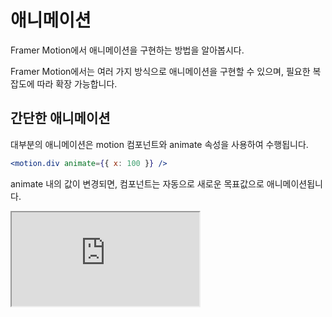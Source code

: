 # 애니메이션

Framer Motion에서 애니메이션을 구현하는 방법을 알아봅시다.

Framer Motion에서는 여러 가지 방식으로 애니메이션을 구현할 수 있으며, 필요한 복잡도에 따라 확장 가능합니다.

## 간단한 애니메이션

대부분의 애니메이션은 motion 컴포넌트와 animate 속성을 사용하여 수행됩니다.

```jsx
<motion.div animate={{ x: 100 }} />
```

animate 내의 값이 변경되면, 컴포넌트는 자동으로 새로운 목표값으로 애니메이션됩니다.

<iframe
  src="https://codesandbox.io/embed/framer-motion-animate-on-state-update-ns67ib?fontsize=14&hidenavigation=1&theme=dark&view=preview"
  style={{
    width: "100%",
    height: "500px",
    border: "0",
    borderRadius: "4px",
    overflow: "hidden",
  }}
  title="Framer Motion Animate on State Update"
  allow="accelerometer; camera; encrypted-media; geolocation; gyroscope; hid; microphone; midi; payment; usb; xr-spatial-tracking"
  sandbox="allow-forms allow-modals allow-popups allow-presentation allow-same-origin allow-scripts"
/>

## 트랜지션

기본적으로, 모션(Motion)은 애니메이션되는 값의 유형에 따라 적절한 부드럽고 빠른 트랜지션을 생성합니다. 예를 들어, x나 scale과 같은 물리적 속성은 탄성 효과(Spring Simulation)을 통해 애니메이션되며, opacity나 color와 같은 값들은 서서히 변화하는 방식을 통해 애니메이션됩니다.

하지만 transition 속성을 통해 다른 유형의 애니메이션을 정의할 수 있습니다.

```jsx
<motion.div
  animate={{ x: 100 }}
  transition={{ ease: "easeOut", duration: 2 }}
/>
```

<iframe
  src="https://codesandbox.io/embed/framer-motion-transition-prop-j9m7d2?fontsize=14&hidenavigation=1&theme=dark&view=preview"
  style={{
    width: "100%",
    height: "500px",
    border: "0",
    borderRadius: "4px",
    overflow: "hidden",
  }}
  title="Framer Motion Animate on State Update"
  allow="accelerometer; camera; encrypted-media; geolocation; gyroscope; hid; microphone; midi; payment; usb; xr-spatial-tracking"
  sandbox="allow-forms allow-modals allow-popups allow-presentation allow-same-origin allow-scripts"
/>

## 진입 애니메이션

motion 컴포넌트가 처음 생성될 때, style이나 initial에 정의된 값과 다르다면 animate의 값으로 자동으로 애니메이션됩니다. initial 속성을 false로 설정하여 진입 애니메이션을 비활성화할 수 있습니다.

```jsx
<motion.div animate={{ x: 100 }} initial={false} />
```

## 제거 애니메이션

React에서는 컴포넌트가 트리에서 제거될 때 즉시 제거됩니다. Framer Motion은 AnimatePresence 컴포넌트를 제공하여 제거 애니메이션이 수행되는 동안 컴포넌트를 DOM에 유지할 수 있습니다.

```jsx
<AnimatePresence>
  {isVisible && (
    <motion.div
      initial={{ opacity: 0 }}
      animate={{ opacity: 1 }}
      exit={{ opacity: 0 }}
    />
  )}
</AnimatePresence>
```

## 키프레임

animate의 값을 키프레임 시리즈로 설정할 수 있습니다. 이는 각 값을 순차적으로 애니메이션화합니다.

```jsx
<motion.div animate={{ x: [0, 100, 0] }} />
```

<iframe
  src="https://codesandbox.io/embed/framer-motion-keyframes-0fzv21?fontsize=14&hidenavigation=1&theme=dark&view=preview"
  style={{
    width: "100%",
    height: "500px",
    border: "0",
    borderRadius: "4px",
    overflow: "hidden",
  }}
  title="Framer Motion Animate on State Update"
  allow="accelerometer; camera; encrypted-media; geolocation; gyroscope; hid; microphone; midi; payment; usb; xr-spatial-tracking"
  sandbox="allow-forms allow-modals allow-popups allow-presentation allow-same-origin allow-scripts"
/>

현재 값을 초기 키프레임으로 사용하려면 와일드카드 키프레임인 null을 전달할 수 있습니다.

```jsx
<motion.div animate={{ x: [null, 100, 0] }} />
```

이렇게 하면 값이 현재 애니메이션 중일 때 키프레임 애니메이션이 시작되면 트랜지션이 더 자연스러워집니다. 또한 코드의 중복을 줄일 수 있습니다.

<iframe
  src="https://codesandbox.io/embed/framer-motion-wildcard-keyframes-dkk0xr?fontsize=14&hidenavigation=1&theme=dark&view=preview"
  style={{
    width: "100%",
    height: "500px",
    border: "0",
    borderRadius: "4px",
    overflow: "hidden",
  }}
  title="Framer Motion Animate on State Update"
  allow="accelerometer; camera; encrypted-media; geolocation; gyroscope; hid; microphone; midi; payment; usb; xr-spatial-tracking"
  sandbox="allow-forms allow-modals allow-popups allow-presentation allow-same-origin allow-scripts"
/>

```jsx
<motion.circle cx={500} animate={{ cx: [null, 100] }} />
```

각 키프레임은 애니메이션 전체에 걸쳐 균등하게 배치됩니다. transition을 통해 times 옵션을 설정하여 이를 재정의할 수 있습니다.

times는 키프레임 배열과 같은 길이의 배열로, 0과 1 사이의 숫자로 각 키프레임이 애니메이션의 어느 시점에 도달해야 하는지 정의합니다.

```jsx
<motion.circle
  cx={500}
  animate={{ cx: [null, 100, 200] }}
  transition={{ duration: 3, times: [0, 0.2, 1] }}
/>
```

## 제스처 애니메이션

Framer Motion은 hover, tap, drag, focus, inView와 같은 제스처가 시작될 때 특정 값으로 애니메이션하는 단축 속성을 제공합니다:

```jsx
<motion.button
  initial={{ opacity: 0.6 }}
  whileHover={{
    scale: 1.2,
    transition: { duration: 1 },
  }}
  whileTap={{ scale: 0.9 }}
  whileInView={{ opacity: 1 }}
/>
```

이러한 제스처가 끝날 때 어떤 값으로 돌아갈지 자동으로 파악합니다.

## 변형(Variants)

animate를 객체로 설정하는 것은 단순한 단일 컴포넌트 애니메이션에 유용합니다. 하지만 때로는 DOM 전체에 걸쳐 전파되는 애니메이션을 만들고, 이러한 애니메이션을 선언적인 방식으로 조율하고 싶을 수 있습니다. 이는 variants를 통해 가능합니다.

<iframe
  src="https://codesandbox.io/embed/framer-motion-variants-rj7ks0?fontsize=14&hidenavigation=1&theme=dark&view=preview"
  style={{
    width: "100%",
    height: "500px",
    border: "0",
    borderRadius: "4px",
    overflow: "hidden",
  }}
  title="Framer Motion Animate on State Update"
  allow="accelerometer; camera; encrypted-media; geolocation; gyroscope; hid; microphone; midi; payment; usb; xr-spatial-tracking"
  sandbox="allow-forms allow-modals allow-popups allow-presentation allow-same-origin allow-scripts"
/>

variants는 미리 정의된 타겟들의 집합입니다.

```jsx
const variants = {
  visible: { opacity: 1 },
  hidden: { opacity: 0 },
};
```

variants 속성을 통해 motion 컴포넌트에 전달됩니다.

```jsx
<motion.div variants={variants} />
```

이러한 베리언트는 애니메이션 객체를 정의할 수 있는 모든 곳에서 레이블로 참조될 수 있습니다.

```jsx
<motion.div initial="hidden" animate="visible" variants={variants} />
```

## 전파 (Propagation)

motion 컴포넌트에 자식이 있는 경우, variant의 변경사항은 자식 컴포넌트가 자체 animate 프로퍼티를 정의할 때까지 컴포넌트 계층 구조를 통해 아래로 흐릅니다.

```jsx
const list = {
  visible: { opacity: 1 },
  hidden: { opacity: 0 },
};

const item = {
  visible: { opacity: 1, x: 0 },
  hidden: { opacity: 0, x: -100 },
};

return (
  <motion.ul initial="hidden" animate="visible" variants={list}>
    <motion.li variants={item} />
    <motion.li variants={item} />
    <motion.li variants={item} />
  </motion.ul>
);
```

## 조율 (Orchestration)

기본적으로 이러한 모든 애니메이션은 동시에 시작됩니다. 하지만 varients를 사용함으로써 when, delayChildren, staggerChildren과 같은 추가 트랜지션 속성에 접근할 수 있어, 부모가 자식 애니메이션의 실행을 조율할 수 있습니다.

```jsx
const list = {
  visible: {
    opacity: 1,
    transition: {
      when: "beforeChildren",
      staggerChildren: 0.3,
    },
  },
  hidden: {
    opacity: 0,
    transition: {
      when: "afterChildren",
    },
  },
};
```

## 동적 변형 (Dynamic variants)

각 variants는 variants에 접근할 때 해결되는 함수로 정의될 수 있습니다. 이러한 variants 함수는 컴포넌트의 custom 속성에서 설정할 수 있는 단일 인자를 제공받습니다.

```jsx
const variants = {
  visible: (i) => ({
    opacity: 1,
    transition: {
      delay: i * 0.3,
    },
  }),
  hidden: { opacity: 0 },
};

return items.map((item, i) => (
  <motion.li custom={i} animate="visible" variants={variants} />
));
```

## 다중 변형 (Multiple variants)

animate, whileHover 등과 같은 속성은 문자열이나 문자열 배열을 전달하여 하나 이상의 베리언트를 정의할 수 있습니다.

```jsx
<motion.ul variants={["open", "primary"]} />
```

베리언트가 동일한 값을 정의하는 경우, 배열의 뒤쪽에 있는 베리언트가 앞쪽에 있는 베리언트보다 우선순위가 높습니다.

## 수동 제어

선언적 애니메이션은 대부분의 UI 인터랙션에 이상적입니다. 하지만 때로는 더 복잡한 시퀀스를 조율해야 할 필요가 있습니다.

useAnimate 훅은 다음과 같은 용도로 사용될 수 있습니다:

- 모든 HTML/SVG 요소 애니메이션
- 복잡한 애니메이션 시퀀스 생성
- 시간, 속도, play(), pause() 및 기타 재생 컨트롤로 애니메이션 제어

```jsx
const MyComponent = () => {
  const [scope, animate] = useAnimate();

  useEffect(() => {
    const animation = async () => {
      await animate(scope.current, { x: "100%" });
      animate("li", { opacity: 1 });
    };

    animation();
  }, []);

  return (
    <ul ref={scope}>
      <li />
      <li />
      <li />
    </ul>
  );
};
```

## 단일 값 애니메이션

useAnimate를 사용하여 단일 값이나 단일 MotionValue를 애니메이션화하는 것도 가능합니다.

```jsx
const [scope, animate] = useAnimate();
const x = useMotionValue(0);

useEffect(() => {
  const controls = animate(x, 100, {
    type: "spring",
    stiffness: 2000,
    onComplete: (v) => {},
  });

  return () => controls.stop();
});
```

## 콘텐츠 애니메이션

MotionValue의 현재 값을 motion 컴포넌트의 자식으로 전달하여 렌더링할 수 있습니다.

```jsx
const count = useMotionValue(0);
const rounded = useTransform(count, (latest) => Math.round(latest));

useEffect(() => {
  const controls = animate(count, 100);

  return () => controls.stop();
}, []);

return <motion.div>{rounded}</motion.div>;
```

<iframe
  src="https://codesandbox.io/embed/framer-motion-animate-content-bxx7lt?fontsize=14&hidenavigation=1&theme=dark&view=preview"
  style={{
    width: "100%",
    height: "500px",
    border: "0",
    borderRadius: "4px",
    overflow: "hidden",
  }}
  title="Framer Motion Animate on State Update"
  allow="accelerometer; camera; encrypted-media; geolocation; gyroscope; hid; microphone; midi; payment; usb; xr-spatial-tracking"
  sandbox="allow-forms allow-modals allow-popups allow-presentation allow-same-origin allow-scripts"
/>

## 하드웨어 가속 애니메이션

브라우저는 CSS나 Web Animations API (WAAPI)를 사용하여 GPU를 통해 일부 애니메이션을 실행할 수 있습니다.

GPU에서 애니메이션을 실행하면 메인 JavaScript 스레드가 바쁜 상황에서도 더 부드러운 성능을 발휘할 수 있습니다. GPU 애니메이션은 또한 에너지 효율이 더 높아 배터리 사용량이 낮습니다.

하지만 네이티브 브라우저 애니메이션 API는 Framer Motion의 JavaScript 애니메이션보다 적은 기능을 제공합니다. 이러한 이유로 Motion의 하이브리드 엔진은 애니메이션이 안전하게 GPU에서 실행될 수 있는 시점을 지능적으로 결정하고, 추가 기능이 필요할 때는 JavaScript 애니메이션으로 폴백합니다.

스프링 애니메이션, 커스텀 이징 함수, 속도 전달, 애니메이션 중단과 같이 전통적으로 GPU에서 작동하지 않는 기능들도 지원되도록 일부 작업을 수행합니다.

### 지원되는 값

다른 브라우저는 서로 다른 값을 가속화할 수 있으므로 Framer Motion은 이들의 상위 집합을 지원합니다.

- transform
- opacity
- clipPath
- filter

**`transform`에 대한 참고**: Motion은 브라우저가 지원하지 않는 x와 scale과 같은 독립적인 변환을 애니메이션화할 수 있습니다. 따라서 하드웨어 가속은 transform 자체가 애니메이션될 때만 작동합니다.

```jsx
<motion.div animate={{ transform: "translateX(100px)" }} />
```

CSS를 통해 transform을 애니메이션화하는 경우와 마찬가지로 이 접근 방식의 단점은 모든 transform 값을 함께 애니메이션화해야 한다는 것입니다. 따라서 일반적으로는 가독성과 유연성을 위해 독립적인 변환을 사용하고, 실제로 가속된 애니메이션이 필요한 상황에서만 transform을 직접 사용하는 것이 좋습니다.

### 지원되지 않는 기능

지원되는 값은 다음과 같은 경우가 아니라면 항상 하드웨어 가속 애니메이션을 사용합니다:

- motion 컴포넌트에 onUpdate 속성이 있는 경우
- 값이 style 속성을 통해 motion value로 전달된 경우
- repeatDelay가 설정된 경우
- repeatType이 "mirror"로 설정된 경우
- damping이 0으로 설정된 경우

## 자동 will-change

will-change CSS 규칙을 통해 개발자는 transform과 opacity와 같은 스타일이 변경될 가능성이 있을 때 브라우저에 알릴 수 있습니다. 브라우저는 이 정보를 사용하여 요소를 합성 레이어로 만들어 리페인트를 피하는 등의 방식으로 렌더링을 최적화합니다.

useWillChange로 생성된 willChange motion value를 제공함으로써, Framer Motion은 브라우저 최적화가 가능한 스타일 이름을 추가하여 will-change를 자동으로 관리합니다.

스타일 이름은 애니메이션과 제스처가 시작될 때 추가됩니다.

```jsx
const willChange = useWillChange()

// will-change: transform
<motion.div animate={{ x: 100 }} style={{ willChange }} />
```

일단 추가되면, Safari에서 GPU 레이어와 비 레이어 간에 발생할 수 있는 미묘한 렌더링 차이를 줄이기 위해 값이 제거되지 않습니다.
